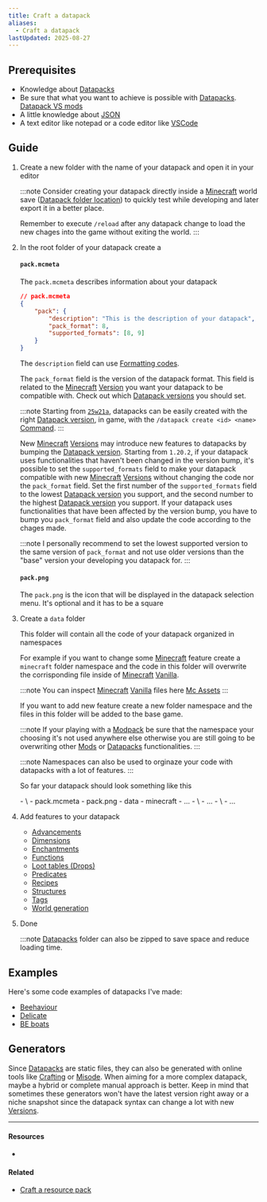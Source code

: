 ```yaml
---
title: Craft a datapack
aliases:
  - Craft a datapack
lastUpdated: 2025-08-27
---
```




## Prerequisites

- Knowledge about [Datapacks](/datapack)
- Be sure that what you want to achieve is possible with [Datapacks](/datapack). [Datapack VS mods](/datapackvsmod)
- A little knowledge about [JSON](https://en.wikipedia.org/wiki/JSON)
- A text editor like notepad or a code editor like [VSCode](https://code.visualstudio.com)

## Guide

<Steps>

1.  Create a new folder with the name of your datapack and open it in your editor

    :::note
    Consider creating your datapack directly inside a [Minecraft](/minecraft) world save ([Datapack folder location](/datapack#datapack-store-location)) to quickly test while developing and later export it in a better place.

    Remember to execute `/reload` after any datapack change to load the new chages into the game without exiting the world.
    :::

2.  In the root folder of your datapack create a

    #### `pack.mcmeta`

    The `pack.mcmeta` describes information about your datapack

    ```json
    // pack.mcmeta
    {
    	"pack": {
    		"description": "This is the description of your datapack",
    		"pack_format": 8,
    		"supported_formats": [8, 9]
    	}
    }
    ```

    The `description` field can use [Formatting codes](/formattingcodes).

    The `pack_format` field is the version of the datapack format. This field is related to the [Minecraft](/minecraft) [Version](/version) you want your datapack to be compatible with. Check out which [Datapack versions](/datapack#datapack-versions) you should set.

    :::note
    Starting from [`25w21a`](/25w21a), datapacks can be easily created with the right [Datapack version](/datapack#datapack-versions), in game, with the `/datapack create <id> <name>` [Command](/command).
    :::

    New [Minecraft](/minecraft) [Versions](/version) may introduce new features to datapacks by bumping the [Datapack version](/datapack#datapack-versions). Starting from `1.20.2`, if your datapack uses functionalities that haven't been changed in the version bump, it's possible to set the `supported_formats` field to make your datapack compatible with new [Minecraft](/minecraft) [Versions](/versions) without changing the code nor the `pack_format` field.
    Set the first number of the `supported_formats` field to the lowest [Datapack version](/datapack#datapack-versions) you support, and the second number to the highest [Datapack version](/datapack#datapack-versions) you support.
    If your datapack uses functionalities that have been affected by the version bump, you have to bump you `pack_format` field and also update the code according to the chages made.

    :::note
    I personally recommend to set the lowest supported version to the same version of `pack_format` and not use older versions than the "base" version your developing you datapack for.
    :::

    #### `pack.png`

    The `pack.png` is the icon that will be displayed in the datapack selection menu. It's optional and it has to be a square

3.  Create a `data` folder

	This folder will contain all the code of your datapack organized in namespaces
	
	For example if you want to change some [Minecraft](/minecraft) feature create a `minecraft` folder namespace and the code in this folder will overwrite the corrisponding file inside of [Minecraft](/minecraft) [Vanilla](/vanilla).
	
	:::note
	You can inspect [Minecraft](/minecraft) [Vanilla](/vanilla) files here [Mc Assets](https://mcasset.cloud)
	:::

	If you want to add new feature create a new folder namespace and the files in this folder will be added to the base game.

	:::note
	If your playing with a [Modpack](/modpack) be sure that the namespace your choosing it's not used anywhere else otherwise you are still going to be overwriting other [Mods](/mod) or [Datapacks](/datapack) functionalities.
	:::

	:::note
	Namespaces can also be used to orginaze your code with datapacks with a lot of features.
	:::

	So far your datapack should look something like this

	<FileTree>
	- \<datapack\>
		- pack.mcmeta
		- pack.png
		- data
			- minecraft
				- ...
			- \<namespace\>
				- ...
			- \<namespace2\>
				- ...
	</FileTree>

4. Add features to your datapack

	- [Advancements](/datapackadvancement)
	- [Dimensions](/datapackdimension)
	- [Enchantments](/datapackenchantment)
	- [Functions](/datapackfunction)
	- [Loot tables (Drops)](/datapackloottable)
	- [Predicates](/datapackpredicate)
	- [Recipes](/datapackrecipe)
	- [Structures](/datapackstructure)
	- [Tags](/datapacktag)
	- [World generation](/datapackworldgeneration)

5. Done
	
	:::note
	[Datapacks](/datapack) folder can also be zipped to save space and reduce loading time.

</Steps>

## Examples

Here's some code examples of datapacks I've made:

- [Beehaviour](https://github.com/cristian-5/Beehaviour)
- [Delicate](https://github.com/T1xx1/Delicate)
- [BE boats](https://github.com/T1xx1/Beboats)

## Generators

Since [Datapacks](/datapack) are static files, they can also be generated with online tools like [Crafting](https://crafting.thedestruc7i0n.ca) or [Misode](https://misode.github.io).
When aiming for a more complex datapack, maybe a hybrid or complete manual approach is better.
Keep in mind that sometimes these generators won't have the latest version right away or a niche snapshot since the datapack syntax can change a lot with new [Versions](/version).

---

#### Resources

- <Wiki src="https://minecraft.wiki/w/Tutorial:Creating_a_data_pack" />

<Yb src="https://youtube.com/embed/ac6V5-KT6Rg" />

#### Related

- [Craft a resource pack](/craftresourcepack)